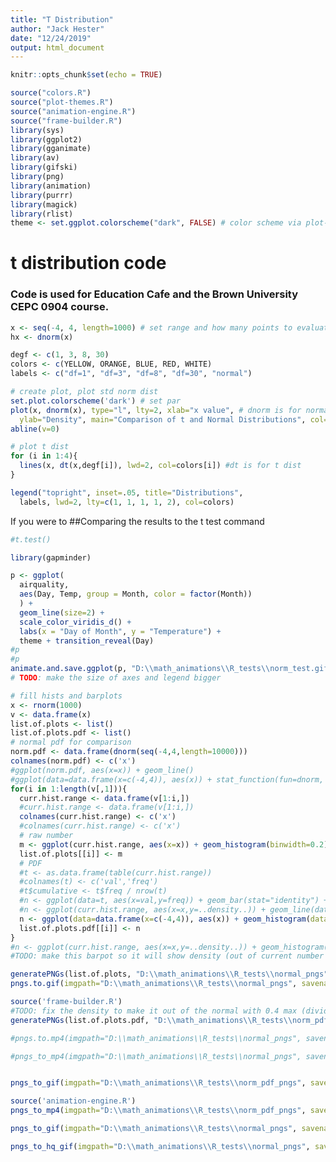 ```yaml
---
title: "T Distribution"
author: "Jack Hester"
date: "12/24/2019"
output: html_document
---
```


```r
knitr::opts_chunk$set(echo = TRUE)
```

```r
source("colors.R")
source("plot-themes.R")
source("animation-engine.R")
source("frame-builder.R")
library(sys)
library(ggplot2)
library(gganimate)
library(av)
library(gifski)
library(png)
library(animation)
library(purrr)
library(magick)
library(rlist)
theme <- set.ggplot.colorscheme("dark", FALSE) # color scheme via plot-themes.R
```

# t distribution code 

### Code is used for Education Cafe and the Brown University CEPC 0904 course.

```r
x <- seq(-4, 4, length=1000) # set range and how many points to evaluate at (more=smoother line)
hx <- dnorm(x)

degf <- c(1, 3, 8, 30)
colors <- c(YELLOW, ORANGE, BLUE, RED, WHITE)
labels <- c("df=1", "df=3", "df=8", "df=30", "normal")

# create plot, plot std norm dist
set.plot.colorscheme('dark') # set par
plot(x, dnorm(x), type="l", lty=2, xlab="x value", # dnorm is for normal dist
  ylab="Density", main="Comparison of t and Normal Distributions", col="white")
abline(v=0)

# plot t dist
for (i in 1:4){
  lines(x, dt(x,degf[i]), lwd=2, col=colors[i]) #dt is for t dist
}

legend("topright", inset=.05, title="Distributions",
  labels, lwd=2, lty=c(1, 1, 1, 1, 2), col=colors)
```

If you were to 
##Comparing the results to the t test command

```r
#t.test()
```


```r

library(gapminder)

p <- ggplot(
  airquality,
  aes(Day, Temp, group = Month, color = factor(Month))
  ) +
  geom_line(size=2) +
  scale_color_viridis_d() +
  labs(x = "Day of Month", y = "Temperature") +
  theme + transition_reveal(Day)
#p
#p
animate.and.save.ggplot(p, "D:\\math_animations\\R_tests\\norm_test.gif")
# TODO: make the size of axes and legend bigger
```

```r
# fill hists and barplots
x <- rnorm(1000)
v <- data.frame(x)
list.of.plots <- list()
list.of.plots.pdf <- list()
# normal pdf for comparison
norm.pdf <- data.frame(dnorm(seq(-4,4,length=10000)))
colnames(norm.pdf) <- c('x')
#ggplot(norm.pdf, aes(x=x)) + geom_line()
#ggplot(data=data.frame(x=c(-4,4)), aes(x)) + stat_function(fun=dnorm, n=101) + scale_c
for(i in 1:length(v[,1])){
  curr.hist.range <- data.frame(v[1:i,])
  #curr.hist.range <- data.frame(v[1:i,])
  colnames(curr.hist.range) <- c('x')
  #colnames(curr.hist.range) <- c('x')
  # raw number
  m <- ggplot(curr.hist.range, aes(x=x)) + geom_histogram(binwidth=0.2) + xlim(-4, 4) + theme
  list.of.plots[[i]] <- m
  # PDF
  #t <- as.data.frame(table(curr.hist.range))
  #colnames(t) <- c('val','freq')
  #t$cumulative <- t$freq / nrow(t)
  #n <- ggplot(data=t, aes(x=val,y=freq)) + geom_bar(stat="identity") + xlim(-4, 4) + theme
  #n <- ggplot(curr.hist.range, aes(x=x,y=..density..)) + geom_line(data=norm.pdf) + geom_histogram(binwidth=0.2) + xlim(-4, 4) +  theme
  n <- ggplot(data=data.frame(x=c(-4,4)), aes(x)) + geom_histogram(data=curr.hist.range, aes(x=x,y=..density..), binwidth=0.2) + stat_function(fun=dnorm, n=101, color=RED, size=1.5) +  xlim(-4, 4) +  theme
  list.of.plots.pdf[[i]] <- n
}
#n <- ggplot(curr.hist.range, aes(x=x,y=..density..)) + geom_histogram(binwidth=0.2) + xlim(-4, 4) +  theme
#TODO: make this barpot so it will show density (out of current number of points)

generatePNGs(list.of.plots, "D:\\math_animations\\R_tests\\normal_pngs")
pngs.to.gif(imgpath="D:\\math_animations\\R_tests\\normal_pngs", savename="D:\\math_animations\\R_tests\\hist.gif")

source('frame-builder.R')
#TODO: fix the density to make it out of the normal with 0.4 max (divide by total num?)
generatePNGs(list.of.plots.pdf, "D:\\math_animations\\R_tests\\norm_pdf_pngs")

#pngs.to.mp4(imgpath="D:\\math_animations\\R_tests\\normal_pngs", savename="D:\\math_animations\\R_tests\\hist_mp4.mp4")

#pngs_to_mp4(imgpath="D:\\math_animations\\R_tests\\normal_pngs", savename="D:\\math_animations\\R_tests\\hist_mp4.mp4", frame.rate=10)


pngs_to_gif(imgpath="D:\\math_animations\\R_tests\\norm_pdf_pngs", savename="D:\\math_animations\\R_tests\\norm_pdf_gif.gif", frame.rate=10)

source('animation-engine.R')
pngs_to_mp4(imgpath="D:\\math_animations\\R_tests\\norm_pdf_pngs", savename="D:\\math_animations\\R_tests\\norm_pdf_mp4.mp4", frame.rate=10)

pngs_to_gif(imgpath="D:\\math_animations\\R_tests\\normal_pngs", savename="D:\\math_animations\\R_tests\\hist_pdf_mp4.gif", frame.rate=10)

pngs_to_hq_gif(imgpath="D:\\math_animations\\R_tests\\normal_pngs", savename="D:\\math_animations\\R_tests\\hist_gif_hq.gif", fps_val=10)
```


